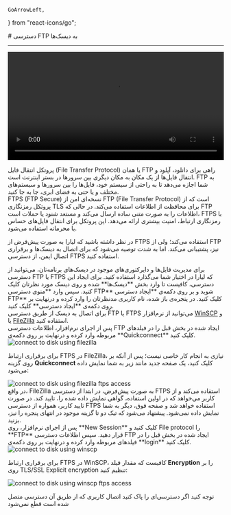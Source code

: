     GoArrowLeft,
} from "react-icons/go";


<Layout>
<Head>
<title>مستندات دسترسی FTP به دیسک‌ - لیارا</title>

<meta property="og:title" content="مستندات خدمات رایانش ابری لیارا" />
<meta property="og:description" content="مستندات مربوط به ایجاد و مدیریت دسترسی FTP یا FTP Access در دیسک‌ها در لیارا"  />
<meta property="og:image" content="https://files.liara.ir/liara/logos/liara-poster.jpg" />
</Head>
# دسترسی FTP به دیسک‌ها
<hr className="mb-2" />

<video
  src="https://files.liara.ir/liara/ftp/ftp-access.mp4"
  controls="controls"
  className="block w-full"
  width="100%" />
<div className="h-4" />


<Section id="what-is-ftp" title="FTP چیست؟" />
پروتکل انتقال فایل (File Transfer Protocol) یا همان FTP راهی برای دانلود، آپلود و انتقال فایل‌ها از یک مکان به مکان دیگری بین سرورها در بستر اینترنت است. 
FTP به شما اجازه می‌دهد تا به راحتی از سیستم خود، فایل‌ها را بین سرورها و سیستم‌های مختلف و یا حتی به فضای ابری، جا به جا کنید.

<Section id="what-is-ftps" title="FTPS چیست؟" />
FTPS (FTP Secure) نسخه‌ای امن از FTP (File Transfer Protocol) است که از پروتکل رمزنگاری TLS برای محافظت از اطلاعات استفاده می‌کند. در حالی که FTP اطلاعات را به صورت متنی ساده ارسال می‌کند و مستعد شنود یا حملات است، FTPS با رمزنگاری ارتباط، امنیت بیشتری ارائه می‌دهد. این پروتکل برای انتقال فایل‌های حساس یا محرمانه استفاده می‌شود.

<div className="h-4" />
<Alert variant="info">
<p>
  در نظر داشته باشید که لیارا به صورت پیش‌فرض از FTPS استفاده می‌کند؛ ولی از FTP نیز، پشتیبانی می‌کند. اما به شدت 
  توصیه می‌شود که برای اتصال به دیسک‌ها و برقراری اتصال ایمن، از دسترسی FTPS استفاده کنید. 
</p>
</Alert>


<Section id="access-to-disk-via-ftp" title="دسترسی به دیسک‌ها با FTP یا FTPS" />
برای مدیریت فایل‌ها و دایرکتوری‌های موجود در دیسک‌های برنامه‌تان، می‌توانید از دسترسی FTP یا FTPS که لیارا در اختیار شما می‌گذارد استفاده کنید.
برای ایجاد این دسترسی، کافیست تا وارد بخش **دیسک‌ها** شده و روی دیسک مورد نظرتان کلیک کنید. سپس وارد **منوی دسترسی FTP** شوید و بر روی دکمه‌ی **ایجاد دسترسی FTP** کلیک کنید. در پنجره‌ی باز شده، نام کاربری مدنظرتان را وارد کرده و درنهایت بر روی دکمه‌ی **ایجاد دسترسی** کلیک کنید.

<Section id="connect-to-disks" title="اتصال به دیسک" />
برای اتصال به دیسک از طریق دسترسی FTP یا FTPS می‌توانید از نرم‌افزار <a href="https://files.liara.ir/liara/WinSCP.5.17.5.Build.10414.zip" className="text-[#2196f3] ">WinSCP</a> و یا <a href="https://files.liara.ir/liara/FileZilla.3.48.1.x64.zip" className="text-[#2196f3] ">FileZilla</a> استفاده کنید.

<Section id="connect-to-disk-using-filezilla" title="اتصال به دیسک‌ از طریق FileZilla" />
پس از اجرای نرم‌افزار، اطلاعات دسترسی FTP ایجاد شده در بخش قبل را در فیلدهای مربوطه وارد کرده و درنهایت بر روی دکمه‌ی **Quickconnect** کلیک کنید.
<div className="h-4" />
<img src="https://files.liara.ir/liara/docs/ftp-access-using-filezilla.gif" alt="connect to disk using filezilla"/>
<div className="h-4" />

برای برقراری ارتباط FTPS در FileZilla، نیازی به انجام کار خاصی نیست؛ پس از آنکه بر روی گزینه **Quickconnect** کلیک کنید، یک صفحه جدید مانند زیر به شما نمایش داده می‌شود:

<div className="h-4" />
<img src="https://files.liara.ir/liara/docs/filezilla-ftps-opened-tab.png" alt="connect to disk using filezilla ftps access"/>
<div className="h-4" />
در واقع، FileZilla به صورت پیش‌فرض، در ابتدا از دسترسی FTPS استفاده می‌کند و از کاربر می‌خواهد که در 
اولین استفاده، گواهی نمایش داده شده را، تایید کند. 
در صورت تایید کاربر، همواره از دسترسی FTPS استفاده خواهد شد و صفحه فوق، دیگر به شما نمایش داده نمی‌شود. 
پیشنهاد می‌شود که تیک دو تا گزینه موجود در انتهای پنجره را نیز، بزنید. 

<Section id="connect-to-disk-using-winscp" title="اتصال به دیسک‌ از طریق WinSCP" />
پس از اجرای نرم‌افزار، روی **New Session** کلیک کنید و File protocol را **FTP** قرار دهید. سپس اطلاعات دسترسی FTP ایجاد شده در بخش قبل را در فیلدهای مربوطه وارد کرده و درنهایت بر روی دکمه‌ی **login** کلیک کنید.

<div className="h-4" />
<img src="https://files.liara.ir/liara/docs/connect-to-disk-using-winscp.gif" alt="connect to disk using winscp"/>
<div className="h-4" />

برای برقراری ارتباط FTPS در WinSCP، کافیست که مقدار فیلد <b>Encryption</b> را بر روی <Important>TLS/SSL Explicit encryption</Important> تنظیم کنید: 

<div className="h-4" />
<img src="https://files.liara.ir/liara/docs/enable-winscp-ftps-access.png" alt="connect to disk using winscp ftps access"/>
<div className="h-4" />

<div className="h-4" />
<Alert variant="warning">
<p>
توجه کنید اگر دسترسی‌ای را پاک کنید اتصال کاربری که از طریق آن دسترسی متصل شده است قطع نمی‌شود
</p>
</Alert>


</Layout>